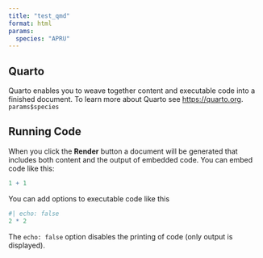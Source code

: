 ```yaml
---
title: "test_qmd"
format: html
params:
  species: "APRU"
---
```


## Quarto

Quarto enables you to weave together content and executable code into a finished document. To learn more about Quarto see <https://quarto.org>. `params$species`

## Running Code

When you click the **Render** button a document will be generated that includes both content and the output of embedded code. You can embed code like this:

```r
1 + 1
```

You can add options to executable code like this

```r
#| echo: false
2 * 2
```

The `echo: false` option disables the printing of code (only output is displayed).
